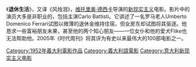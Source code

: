 《'''退休生活'''》，又译《风烛泪》，[[维多里奥·狄西嘉|维托里奥·德西卡]]导演的[[新现实主义|新现实主义]]电影。影片中的演员大多是非职业的，包括主演Carlo Battisti。它讲述了一名罗马老人Umberto Domenico Ferrari试图以微薄的退休金维持住宿，但女房东却试图将其驱逐。他恳求一些富裕朋友未果，甚至他的两个知心朋友——一位女仆和他的爱犬Flike也无法帮助他。2005年《时代周刊》将其评为有史以来最伟大的100部电影之一。

{{Authority control}}
[[Category:1952年義大利電影作品|Category:1952年義大利電影作品]]
[[Category:義大利語電影|Category:義大利語電影]]
[[Category:意大利新现实主义电影|Category:意大利新现实主义电影]]